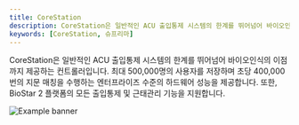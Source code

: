 ```yaml
---
title: CoreStation
description: CoreStation은 일반적인 ACU 출입통제 시스템의 한계를 뛰어넘어 바이오인식의 이점까지 제공하는 컨트롤러입니다.
keywords: [CoreStation, 슈프리마]
---
```


CoreStation은 일반적인 ACU 출입통제 시스템의 한계를 뛰어넘어 바이오인식의 이점까지 제공하는 컨트롤러입니다. 최대 500,000명의 사용자를 저장하며 초당 400,000번의 지문 매칭을 수행하는 엔터프라이즈 수준의 하드웨어 성능을 제공합니다. 또한, BioStar 2 플랫폼의 모든 출입통제 및 근태관리 기능을 지원합니다.

![Example banner](/img/device/cs40-main.png)

<Overview />